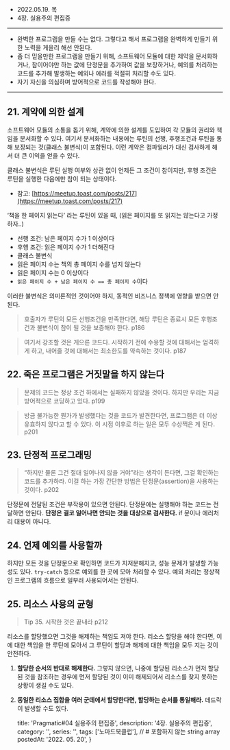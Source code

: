 
- 2022.05.19. 목
- 4장. 실용주의 편집증

---
- 완벽한 프로그램을 만들 수는 없다. 그렇다고 해서 프로그램을 완벽하게 만들기 위한 노력을 게을리 해선 안된다.
- 좀 더 믿을만한 프로그램을 만들기 위해, 소프트웨어 모듈에 대한 제약을 문서화하거나, 참이어야만 하는 값에 단정문을 추가하여 값을 보장하거나, 예외를 처리하는 코드를 추가해 발생하는 예외나 에러를 적절히 처리할 수도 있다.
- 자기 자신을 의심하며 방어적으로 코드를 작성해야 한다.

---
## 21. 계약에 의한 설계

소프트웨어 모듈의 소통을 돕기 위해, 계약에 의한 설계를 도입하여 각 모듈의 권리와 책임을 문서화할 수 있다. 여기서 문서화하는 내용에는 루틴의 선행, 후행조건과 루틴을 통해 보장되는 것(클래스 불변식)이 포함된다. 이런 계약은 컴파일러가 대신 검사하게 해서 더 큰 이익을 얻을 수 있다.

클래스 불변식은 루틴 실행 여부와 상관 없이 언제든 그 조건이 참이지만, 후행 조건은 루틴을 실행한 다음에만 참이 되는 상태이다.

- 참고: [https://meetup.toast.com/posts/217](https://meetup.toast.com/posts/217)

‘책을 한 페이지 읽는다’ 라는 루틴이 있을 때, (읽은 페이지를 또 읽지는 않는다고 가정하자..)
- 선행 조건: 남은 페이지 수가 1 이상이다
- 후행 조건: 읽은 페이지 수가 1 더해진다
- 클래스 불변식
- 읽은 페이지 수는 책의 총 페이지 수를 넘지 않는다
- 읽은 페이지 수는 0 이상이다
- `읽은 페이지 수 + 남은 페이지 수 == 총 페이지 수`이다

이러한 불변식은 의미론적인 것이어야 하지, 동적인 비즈니스 정책에 영향을 받으면 안된다.

> 호출자가 루틴의 모든 선행조건을 만족한다면, 해당 루틴은 종료시 모든 후행조건과 불변식이 참이 될 것을 보증해야 한다. p186

> 여기서 강조할 것은 게으른 코드다. 시작하기 전에 수용할 것에 대해서는 엄격하게 하고, 내어줄 것에 대해서는 최소한도를 약속하는 것이다. p187

## 22. 죽은 프로그램은 거짓말을 하지 않는다

> 문제의 코드는 정상 조건 하에서는 실패하지 않았을 것이다. 하지만 우리는 지금 방어적으로 코딩하고 있다. p199

> 방금 불가능한 뭔가가 발생했다는 것을 코드가 발견한다면, 프로그램은 더 이상 유효하지 않다고 할 수 있다. 이 시점 이후로 하는 일은 모두 수상쩍은 게 된다. p201

## 23. 단정적 프로그래밍

> “하지만 물론 그건 절대 일어나지 않을 거야”라는 생각이 든다면, 그걸 확인하는 코드를 추가하라. 이걸 하는 가장 간단한 방법은 단정문(assertion)을 사용하는 것이다. p202

단정문에 전달된 조건은 부작용이 있으면 안된다. 단정문에는 실행해야 하는 코드는 전달하면 안된다. **단정은 결코 일어나면 안되는 것을 대상으로 검사한다.** if 문이나 에러처리 대용이 아니다.

## 24. 언제 예외를 사용할까

하지만 모든 것을 단정문으로 확인하면 코드가 지저분해지고, 성능 문제가 발생할 가능성도 있다. `try-catch` 등으로 예외를 한 곳에 모아 처리할 수 있다. 예외 처리는 정상적인 프로그램의 흐름으로 일부러 사용되어서는 안된다.

## 25. 리소스 사용의 균형

> Tip 35. 시작한 것은 끝내라 p212

리소스를 할당했으면 그것을 해제하는 책임도 져야 한다. 리소스 할당을 해야 한다면, 이에 대한 책임을 한 루틴에 모아서 그 루틴이 할당과 해제에 대한 책임을 모두 지는 것이 안전하다.

1. **할당한 순서의 반대로 해제한다.** 그렇지 않으면, 나중에 할당된 리소스가 먼저 할당된 것을 참조하는 경우에 먼저 할당된 것이 이미 해제되어서 리소스를 찾지 못하는 상황이 생길 수도 있다.
2. **동일한 리소스 집합을 여러 군데에서 할당한다면, 할당하는 순서를 통일해라.** 데드락이 발생할 수도 있다.



    title: 'Pragmatic#04 실용주의 편집증',
    description: '4장. 실용주의 편집증',
    category: '',
    series: '',
    tags: ['노마드북클럽'], // # 포함하지 않는 string array
    postedAt: '2022. 05. 20',
}